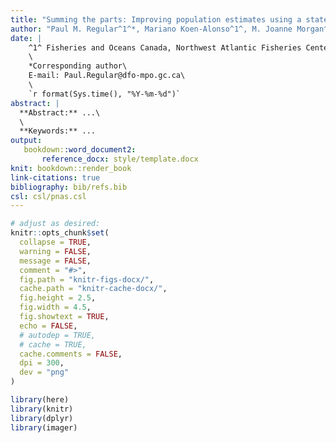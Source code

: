 ```yaml
---
title: "Summing the parts: Improving population estimates using a state-space multispecies production model"
author: "Paul M. Regular^1^*, Mariano Koen-Alonso^1^, M. Joanne Morgan^1^, Pierre Pepin^1^, Rick M. Rideout^1^"
date: | 
    ^1^ Fisheries and Oceans Canada, Northwest Atlantic Fisheries Center, 80 East White Hills, St. John's, Newfoundland and Labrador, A1C 5X1, Canada\
    \
    *Corresponding author\
    E-mail: Paul.Regular@dfo-mpo.gc.ca\
    \
    `r format(Sys.time(), "%Y-%m-%d")` 
abstract: |
  **Abstract:** ...\
  \
  **Keywords:** ...
output: 
   bookdown::word_document2:
       reference_docx: style/template.docx
knit: bookdown::render_book
link-citations: true
bibliography: bib/refs.bib
csl: csl/pnas.csl
---
```


```r
# adjust as desired:
knitr::opts_chunk$set(
  collapse = TRUE,
  warning = FALSE,
  message = FALSE,
  comment = "#>",
  fig.path = "knitr-figs-docx/",
  cache.path = "knitr-cache-docx/",
  fig.height = 2.5,
  fig.width = 4.5, 
  fig.showtext = TRUE,
  echo = FALSE,
  # autodep = TRUE,
  # cache = TRUE,
  cache.comments = FALSE,
  dpi = 300,
  dev = "png"
)
```


```r
library(here)
library(knitr)
library(dplyr)
library(imager)
```

